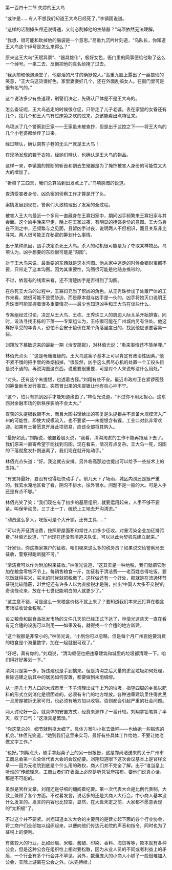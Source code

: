 

第一百四十二节 失踪的王大鸟

“或许是……有人不想我们知道王大鸟已经死了。”李镇国说道。

“这样的话割掉头颅还说得通，又何必割掉他的生殖器？”乌项依然无法理解。

“我想，很可能和砍掉他的脑袋是一个意思。”高重九沉吟片刻道，“乌队长，你知道王大鸟这个绰号是怎么来得么？”

原来这王大鸟“天赋异禀”、“器具雄伟”，极好女色，衙门里的同事便给他取了这么一个绰号。一来二去，反倒把他的真名给掩了过去。

“我从前和他泡澡堂子，他那活的尺寸的确挺惊人。”高重九脸上露出了一丝猥琐的笑意，“王大鸟这货很好色，家里妻妾好几个，还在外面乱搞女人。在衙门里可是很有名气的。”

这个说法多少有些道理，刑警们决定，先确认尸体是不是王大鸟的。

怎么查证呢，王大鸟逃走的时候很仓促，只带走了儿子老婆。丢在家里的女眷还有几个，找几个和王大鸟有过床第之欢的过来，总该能看出点特征来。

乌项派了几个警察到王家――王家虽未被查抄，但是出于监控之下――将王大鸟的几个小老婆都给传了过来。

经过辨认，确认南剪子巷的无头尸就是王大鸟！

在现场发现的若干衣物，经她们辨认，也确认是王大鸟的物品。

这样一来，李镇国的推断的斩首和割去生殖器是为了掩饰被害人身份的可能性又大大的增加了。

“折腾了三四天，我们总算站到出发点上了。”乌项感慨的说道。

查清受害者身份，凶杀案的侦察工作才算是开了头。

案情发展到现在，警察们大致梳理出了发案的全过程。

被害人王大鸟最近一个多月一直藏身在王寡妇家中，期间凶手频繁来王寡妇家与其会面。这个凶手晚来早走，晚上在王家过夜，有明显的掩饰身份的意图。王大鸟身在不测之中，还频繁与之见面，且留凶手过夜，说明两人不但相识，而且关系非比寻常。两人很可能正在秘密的筹划什么事情。

出于某种原因，凶手决定杀死王大鸟。杀人的动机很可能是为了夺取某样物品。乌项认为，凶手想要的东西很可能是“沟图”。

对于王大鸟来说，最重要的东西就是这本沟图。他从家中逃走的时候金银财宝都不要，只带走了这本沟图。因为其重要性，沟图很可能是他随身携带的。

不过，依现有的线索来看，还不清楚凶手是否得到了沟图。

在杀死王大鸟的过程中，王寡妇充当了帮凶的角色。从王秀珠参加了处置尸体的工作来看，她很可能不是受胁迫，而是原本就与凶手是一伙的。凶手将她灭口说明王秀珠很可能掌握着很多重要情况――最少也知道凶手和王大鸟在谈些什么。

专案组经过讨论，决定从王大鸟、王栋、王秀珠三人的周边人际关系开始排查。同时，设法寻找王栋的下落――专案组认为，王栋很可能在广州城内另有住处。他这样好享受的年青人，恐怕不会安于蛰伏在某个角落里度日的，找到他应该要容易一些。

刘翔放下慕敏送来的最新一期《治安简报》，对林佰光说：“看来事情还不简单哩。”

林佰光点头：“这是毋庸置疑的。王大鸟这案子基本上可以肯定有政治性因素。”他不紧不慢的把手里的香烟掐掉，“很显然，凶手这么费尽心机的处置一个工役头目是说不通的。再说沟图这东西，说重要很重要，可是对个人来说却没什么用处。”

“对头。还有这个朱提银，也透着古怪。”刘翔有些不安。最近市政府正在紧锣密鼓的筹备新币发行事宜。突然冒出来的朱提银让他有些心神不宁。

“这个，怕只有抓到凶手才能知道缘由了。”林佰光说道，“不过你不用太担心。这东西对金融市场的新秩序影响不会太大。”

查获的朱提银数额不大，而且大图书馆给出的答复是朱提银并不具备大规模流入广州的可能性，即使大规模流入，也不要紧――朱提银含有镍，工业口对此非常欢迎。如果有土著愿意开展此项贸易，应该全部将其购入。

“最好如此。”刘翔说，他皱着眉头说，“我看，清沟淘淤的工作不能再拖延下去了。我们原来一直寄希望于能找到沟图，现在看来，情况有点复杂。王大鸟一死，沟图的下落就愈发扑朔迷离了。我们现在就开始动手。”

林佰光点头道：“好。我这就去安排。另外临高那边也提出可以给予一些技术上的支持。”

“有支持最好，要没有也得赶快动手了。前几天下了场雨，城区内涝还是挺严重的。我去水淹地区看了看，阴沟不排水，往外冒水。问题不是一般的大。可是人手还是有点不够。”

林佰光笑了笑：“我们现在有了初步的基层组织，就要运用起来，人手不够不要紧。叫保甲动员。三丁出一丁，统统上工地去开沟清淤。”

“动员这么多人，吃饭可是个大开销，还有工具……”

“可以先开征清洁费，按照房屋面积和常住人口多少征收。对重污染企业加征排污费。”林佰光说道，“广州现在还没有清道夫队伍，可以以此为契机先建立起来。”

“好家伙，你这挨家挨户的征收，咱们哪来这么多的税务员？如果说交给警察局去征收，警察得跑断腿不可。”

“清洁费可以作为附加税来征收。”林佰光说道，“这其实是一种地税，我们就把它附加在粮食零售环节上。每销售粮食一斤，加征若干清洁费――老百姓总得吃饭，要吃饭就得买米，买米的时候就把税缴了。这样做还有一个好处，那就是在流通环节征税比较隐蔽，21世纪还有许多人以为直接税才是税，扯出‘中国人大多不交税’的奇谈怪论来，放在十七世纪能明白的人就更少了。”

“这主意不错，可是这么一来粮食价格不就上来了？要知道我们本来还打算在粮食市场征收营业税呢。”

设立粮食和副食品批发市场的文件几天前已经正式下达了，林佰光这些天一直在看有无合适的设施可以利用――如果没有，就得找一个合适的地方新建。

“这个税额是非常小的。”林佰光说，“小到你可以忽略，但是每个月广州百姓要消费的粮食是个海量数字，加在一起就很可观了。”

“好吧，真有你的。”刘翔说，“清沟顺便也把违章建筑和城里的垃圾都清理一下。咱们得好好筹划一下。”

清沟只是第一步，拆违建也是手到擒来。但是清沟之后大量的淤泥垃圾如何处理，拆除违建之后其中的居民如何安置，都要做到未雨绸缪。

从一座几十万人口的大城市里一下子清理出成千上万的垃圾，指望四周的乡民以肥料的形式立刻消化是很困难的。必须有专门的地方堆放。各种违章建筑里住得贫民一旦房屋被拆无家可归，也必须有地方加以收容。否则都会引起严重的社会问题。

两人讨论好一会，就具体的安置方式，经费来源作了一番计较。刘翔拿铅笔算了半天，叹了口气：“这活真是繁琐。”

“你这掌总的，细节就别抠太细了。具体方案叫小张去做吧――也给她一些锻炼的机会。”林佰光笑道，“她到我们这里来实习，最好有些具体工作给她，不要让她老做文字工作。”

“也好。”刘翔点头，随手拿起桌子上的另一份报告，这是郑尚洁送来的关于广州市工商总会第一次全体代表大会的会议纪要。刘翔知道眼下这次会议基本上是官样文章――因为元老院到底是个什么用的政权，商人们并不完全了解。出于“谁当皇上听谁的”传统理念，工商业者们在表面上必然是听凭官府摆布。要他们说真心话，那是不可能的。

虽然是官样文章，刘翔还是仔细的翻阅着纪要。第一次代表大会是比例代表制，大致上兼顾了各个方面。不过看发言，说话多的还是大商人大行会。中小商人基本没什么发言的。发言的内容也比较空，显然，在大盘未定之前，大家都不愿意表现的“太积极”了。

不过这个并不要紧。刘翔知道本次大会的主要目的是建立起下面的各个行业协会，将工商户们全部加以组织起来，以便向他们传达元老院的声音和指令，同时也为了征税上的便利。

有些较大的行业，比如纱缎、米粮、酱醋、印染、香料、海贸等等，原本就有各种公会，但是这种公会在组织性上相对要松散，因为从业人员的不同或者利益上的矛盾，一个行业有多个行会并不罕见。另外，数量庞大的小商人小铺子一般很难加入公会，实际上游离在公会之外。(未完待续。)

